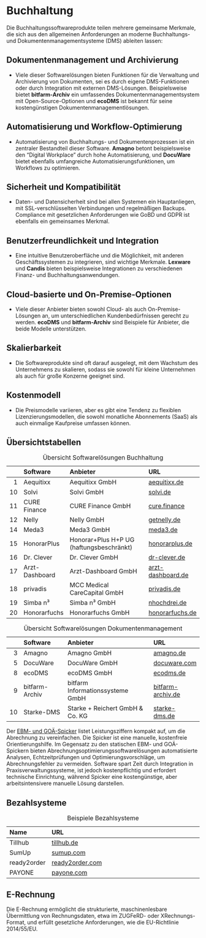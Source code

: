# Buchhaltung

Die Buchhaltungssoftwareprodukte teilen mehrere gemeinsame Merkmale, die sich aus den allgemeinen Anforderungen an moderne Buchhaltungs- und Dokumentenmanagementsysteme (DMS) ableiten lassen:

## Dokumentenmanagement und Archivierung
- Viele dieser Softwarelösungen bieten Funktionen für die Verwaltung und Archivierung von Dokumenten, sei es durch eigene DMS-Funktionen oder durch Integration mit externen DMS-Lösungen. Beispielsweise bietet **bitfarm-Archiv** ein umfassendes Dokumentenmanagementsystem mit Open-Source-Optionen und **ecoDMS** ist bekannt für seine kostengünstigen Dokumentenmanagementlösungen.

## Automatisierung und Workflow-Optimierung
- Automatisierung von Buchhaltungs- und Dokumentenprozessen ist ein zentraler Bestandteil dieser Software. **Amagno** betont beispielsweise den "Digital Workplace" durch hohe Automatisierung, und **DocuWare** bietet ebenfalls umfangreiche Automatisierungsfunktionen, um Workflows zu optimieren.

## Sicherheit und Kompatibilität
- Daten- und Datensicherheit sind bei allen Systemen ein Hauptanliegen, mit SSL-verschlüsselten Verbindungen und regelmäßigen Backups. Compliance mit gesetzlichen Anforderungen wie GoBD und GDPR ist ebenfalls ein gemeinsames Merkmal.

## Benutzerfreundlichkeit und Integration
- Eine intuitive Benutzeroberfläche und die Möglichkeit, mit anderen Geschäftssystemen zu integrieren, sind wichtige Merkmale. **Lexware** und **Candis** bieten beispielsweise Integrationen zu verschiedenen Finanz- und Buchhaltungsanwendungen.

## Cloud-basierte und On-Premise-Optionen
- Viele dieser Anbieter bieten sowohl Cloud- als auch On-Premise-Lösungen an, um unterschiedlichen Kundenbedürfnissen gerecht zu werden. **ecoDMS** und **bitfarm-Archiv** sind Beispiele für Anbieter, die beide Modelle unterstützen.

## Skalierbarkeit
- Die Softwareprodukte sind oft darauf ausgelegt, mit dem Wachstum des Unternehmens zu skalieren, sodass sie sowohl für kleine Unternehmen als auch für große Konzerne geeignet sind.

## Kostenmodell
- Die Preismodelle variieren, aber es gibt eine Tendenz zu flexiblen Lizenzierungsmodellen, die sowohl monatliche Abonnements (SaaS) als auch einmalige Kaufpreise umfassen können.

## Übersichtstabellen

|    | Software         | Anbieter                          | URL                |
|---:|:-----------------|:----------------------------------|:-------------------|
|  1 | Aequitixx        | Aequitixx GmbH                    | [aequitixx.de](https://www.aequitixx.de/)     |
| 10  | Solvi                  | Solvi GmbH                                  | [solvi.de](https://www.solvi.de/)                |
| 11  | CURE Finance           | CURE Finance GmbH                           | [cure.finance](https://cure.finance/)           |
| 12  | Nelly                  | Nelly GmbH                                  | [getnelly.de](https://www.getnelly.de/)         |
| 14  | Meda3                 | Meda3 GmbH                                 | [meda3.de](https://www.meda3.de/)               |
| 15 | HonorarPlus | Honorar+Plus H+P UG (haftungsbeschränkt) | [honorarplus.de](https://honorarplus.de/) |  
| 16  | Dr. Clever        | Dr. Clever GmbH                   | [dr-clever.de](https://www.dr-clever.de/)                   |
| 17  | Arzt-Dashboard    | Arzt-Dashboard GmbH               | [arzt-dashboard.de](https://www.arzt-dashboard.de/)         |
| 18  | privadis          | MCC Medical CareCapital GmbH      | [privadis.de](https://www.privadis.de/)                     |
| 19  | Simba n³          | Simba n³ GmbH                     | [nhochdrei.de](https://www.nhochdrei.de/branchen-und-bereiche/gesundheitswesen/uebersicht/) |
| 20  | Honorarfuchs      | Honorarfuchs GmbH                 | [honorarfuchs.de](https://honorarfuchs.de/)                 |

: Übersicht Softwarelösungen Buchhaltung

|    | Software         | Anbieter                          | URL                |
|---:|:-----------------|:----------------------------------|:-------------------|
|  3 | Amagno           | Amagno GmbH                       | [amagno.de](https://amagno.de/)               |
|  5 | DocuWare         | DocuWare GmbH                     | [docuware.com](https://start.docuware.com/de/) |
|  8 | ecoDMS           | ecoDMS GmbH                       | [ecodms.de](https://www.ecodms.de/de/)        |
|  9 | bitfarm-Archiv   | bitfarm Informationssysteme GmbH  | [bitfarm-archiv.de](https://www.bitfarm-archiv.de/) |
| 10 | Starke-DMS | Starke + Reichert GmbH & Co. KG | [starke-dms.de](https://www.starke-dms.de/) |

: Übersicht Softwarelösungen Dokumentenmanagement

Der [EBM- und GOÄ-Spicker](https://www.hausaerztlichepraxis.digital/spicker) listet Leistungsziffern kompakt auf, um die Abrechnung zu vereinfachen. Die Spicker ist eine manuelle, kostenfreie Orientierungshilfe. Im Gegensatz zu den statischen EBM- und GOÄ-Spickern bieten Abrechnungsoptimierungssoftwarelösungen automatisierte Analysen, Echtzeitprüfungen und Optimierungsvorschläge, um Abrechnungsfehler zu vermeiden. Software spart Zeit durch Integration in Praxisverwaltungssysteme, ist jedoch kostenpflichtig und erfordert technische Einrichtung, während Spicker eine kostengünstige, aber arbeitsintensivere manuelle Lösung darstellen.

## Bezahlsysteme

| Name         | URL                                                                 |
|:-------------|:--------------------------------------------------------------------|
| Tillhub      | [tillhub.de](https://www.tillhub.de/kassensysteme-weitere-branchen/) |
| SumUp        | [sumup.com](https://www.sumup.com/de-de/geschaeftsarten/medizinische-versorgung/) |
| ready2order  | [ready2order.com](https://ready2order.com/de/kassensystem-gesundheitswesen/) |
| PAYONE       | [payone.com](https://www.payone.com/DE-de/bezahlloesungen/dienstleistung) |

: Beispiele Bezahlsysteme

## E-Rechnung

Die E-Rechnung ermöglicht die strukturierte, maschinenlesbare Übermittlung von Rechnungsdaten, etwa im ZUGFeRD- oder XRechnungs-Format, und erfüllt gesetzliche Anforderungen, wie die EU-Richtlinie 2014/55/EU.
